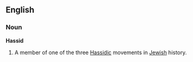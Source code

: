 ==English==

===Noun===
'''Hassid'''

# A member of one of the three [[Hassidic]] movements in [[Jewish]] history.